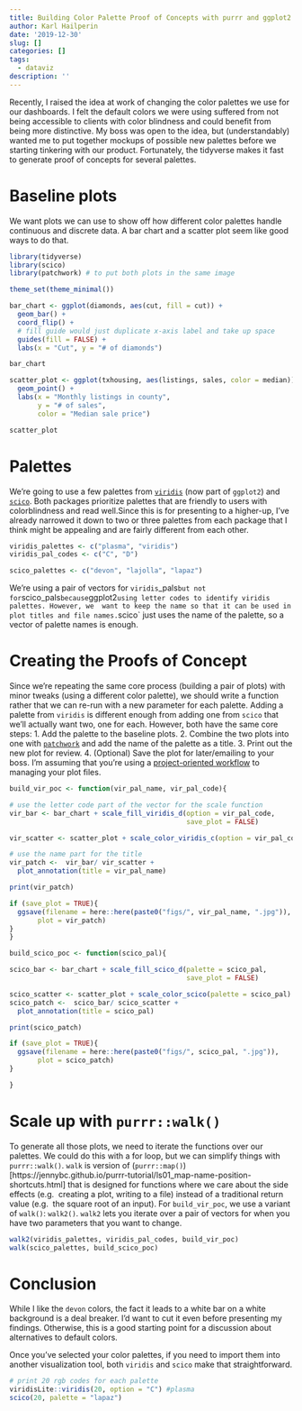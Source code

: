 ```yaml
---
title: Building Color Palette Proof of Concepts with purrr and ggplot2
author: Karl Hailperin
date: '2019-12-30'
slug: []
categories: []
tags:
  - dataviz
description: ''
---
```

Recently, I raised the idea at work of changing the color palettes we use for 
our dashboards. I felt the default colors we were using suffered from not being 
accessible to clients with color blindness and could benefit from being more
distinctive. My boss was open to the idea, but (understandably) wanted me to put 
together mockups of possible new palettes before we starting tinkering with our
product. Fortunately, the tidyverse makes it fast to generate proof of concepts 
for several palettes.

# Baseline plots
We want plots we can use to show off how different color palettes handle 
continuous and discrete data. A bar chart and a scatter plot seem like 
good ways to do that.

```r
library(tidyverse)
library(scico)
library(patchwork) # to put both plots in the same image

theme_set(theme_minimal())
```

```r
bar_chart <- ggplot(diamonds, aes(cut, fill = cut)) + 
  geom_bar() + 
  coord_flip() +
  # fill guide would just duplicate x-axis label and take up space
  guides(fill = FALSE) +
  labs(x = "Cut", y = "# of diamonds")

bar_chart
```

```r
scatter_plot <- ggplot(txhousing, aes(listings, sales, color = median)) +
  geom_point() +
  labs(x = "Monthly listings in county", 
       y = "# of sales",
       color = "Median sale price")

scatter_plot
```

# Palettes
We're going to use a few palettes from
[`viridis`](https://cran.r-project.org/web/packages/viridis/vignettes/intro-to-viridis.html) 
(now part of `ggplot2`) and 
[`scico`](https://www.data-imaginist.com/2018/scico-and-the-colour-conundrum/). 
Both packages prioritize palettes that are friendly to users with 
colorblindness and read well.Since this is for presenting to a higher-up, I've 
already narrowed it down to two or three palettes from each package that I 
think might be appealing and are fairly different from each other.

```r
viridis_palettes <- c("plasma", "viridis")
viridis_pal_codes <- c("C", "D")

scico_palettes <- c("devon", "lajolla", "lapaz")
```

We're using a pair of vectors for `viridis`_pals` but not for `scico_pals` 
because `ggplot2` using letter codes to identify viridis palettes. However, we 
want to keep the name so that it can be used in plot titles and file names.
`scico` just uses the name of the palette, so a vector of palette names is 
enough.

# Creating the Proofs of Concept
Since we're repeating the same core process (building a pair of plots) with 
minor tweaks (using a different color palette), we should write a function
rather that we can re-run with a new parameter for each palette. Adding a 
palette from `viridis` is different enough from adding one from `scico` that 
we'll actually want two, one for each. However, both have the same core steps:
1. Add the palette to the baseline plots.
2. Combine the two plots into one with [`patchwork`](https://patchwork.data-imaginist.com/index.html) and add the 
name of the palette as a title.
3. Print out the new plot for review.
4. (Optional) Save the plot for later/emailing to your boss. I'm assuming 
that you're using a [project-oriented workflow](https://www.tidyverse.org/blog/2017/12/workflow-vs-script/) to 
managing your plot files.
```r
build_vir_poc <- function(vir_pal_name, vir_pal_code){

# use the letter code part of the vector for the scale function
vir_bar <- bar_chart + scale_fill_viridis_d(option = vir_pal_code, 
                                            save_plot = FALSE)

vir_scatter <- scatter_plot + scale_color_viridis_c(option = vir_pal_code)

# use the name part for the title
vir_patch <-  vir_bar/ vir_scatter + 
  plot_annotation(title = vir_pal_name)

print(vir_patch)

if (save_plot = TRUE){
  ggsave(filename = here::here(paste0("figs/", vir_pal_name, ".jpg")),
       plot = vir_patch)
}
}
```

```r
build_scico_poc <- function(scico_pal){

scico_bar <- bar_chart + scale_fill_scico_d(palette = scico_pal,
                                            save_plot = FALSE)

scico_scatter <- scatter_plot + scale_color_scico(palette = scico_pal)
scico_patch <-  scico_bar/ scico_scatter + 
  plot_annotation(title = scico_pal)

print(scico_patch)

if (save_plot = TRUE){
  ggsave(filename = here::here(paste0("figs/", scico_pal, ".jpg")),
       plot = scico_patch)
}

}
```

# Scale up with `purrr::walk()`
To generate all those plots, we need to iterate the functions over our palettes.
We could do this with a for loop, but we can simplify things with 
`purrr::walk()`. `walk` is  version of
(`purrr::map()`)[https://jennybc.github.io/purrr-tutorial/ls01_map-name-position-shortcuts.html] that is designed for functions where we care about the side effects (e.g. 
creating a plot, writing to a file) instead of a traditional return value (e.g. 
the square root of an input). For `build_vir_poc`, we use a variant of `walk()`: 
`walk2()`. `walk2` lets you iterate over a pair of vectors for when you have two 
parameters that you want to change.
```r
walk2(viridis_palettes, viridis_pal_codes, build_vir_poc)
walk(scico_palettes, build_scico_poc)
```

# Conclusion
While I like the `devon` colors, the fact it leads to a white bar on a white background
is a deal breaker. I'd want to cut it even before presenting my findings. 
Otherwise, this is a good starting point for a discussion about alternatives to 
default colors. 

Once you've selected your color palettes, if you need to import them into another 
visualization tool, both `viridis` and `scico` make that straightforward.

```r
# print 20 rgb codes for each palette
viridisLite::viridis(20, option = "C") #plasma
scico(20, palette = "lapaz")

```

